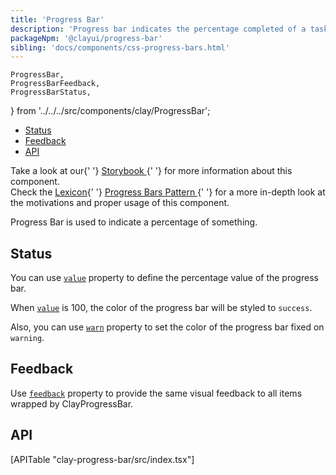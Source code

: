 ```yaml
---
title: 'Progress Bar'
description: 'Progress bar indicates the percentage completed of a task.'
packageNpm: '@clayui/progress-bar'
sibling: 'docs/components/css-progress-bars.html'
---
```


	ProgressBar,
	ProgressBarFeedback,
	ProgressBarStatus,
} from '../../../src/components/clay/ProgressBar';

<div class="nav-toc-absolute">
<div class="nav-toc">

-   [Status](#status)
-   [Feedback](#feedback)
-   [API](#api)

</div>
</div>

<div class="clay-site-alert alert alert-warning">
	Take a look at our{' '}
	<a href="https://storybook-clayui.netlify.com/?path=/story/clayprogressbar--default">
		Storybook
	</a>{' '}
	for more information about this component.
</div>

<div class="clay-site-alert alert alert-info">
	Check the <a href="https://liferay.design/lexicon/">Lexicon</a>{' '}
	<a href="https://liferay.design/lexicon/core-components/progress-bars/">
		Progress Bars Pattern
	</a>{' '}
	for a more in-depth look at the motivations and proper usage of this
	component.
</div>

Progress Bar is used to indicate a percentage of something.

<ProgressBar />

## Status

You can use [`value`](#api-value) property to define the percentage value of the progress bar.

When [`value`](#api-value) is 100, the color of the progress bar will be styled to `success`.

Also, you can use [`warn`](#api-warn) property to set the color of the progress bar fixed on `warning`.

<ProgressBarStatus />

## Feedback

Use [`feedback`](#api-feedback) property to provide the same visual feedback to all items wrapped by ClayProgressBar.

<ProgressBarFeedback />

## API

<div>[APITable "clay-progress-bar/src/index.tsx"]</div>
